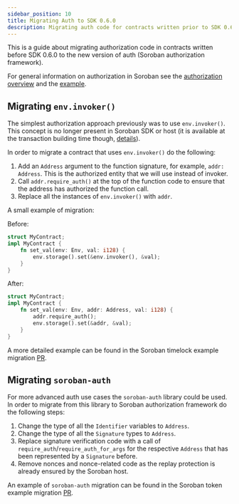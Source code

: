 ```yaml
---
sidebar_position: 10
title: Migrating Auth to SDK 0.6.0
description: Migrating auth code for contracts written prior to SDK 0.6.0.
---
```


This is a guide about migrating authorization code in contracts written before SDK 0.6.0 to the new version of auth (Soroban authorization framework).

For general information on authorization in Soroban see the [authorization overview](../learn/authorization.mdx) and the [example](auth.mdx).

## Migrating `env.invoker()`

The simplest authorization approach previously was to use `env.invoker()`. This concept is no longer present in Soroban SDK or host (it is available at the transaction building time though, [details]).

[details]: invoking-contracts-with-transactions.mdx#authorization-data

In order to migrate a contract that uses `env.invoker()` do the following:

1. Add an `Address` argument to the function signature, for example, `addr: Address`. This is the authorized entity that we will use instead of invoker.
1. Call `addr.require_auth()` at the top of the function code to ensure that the address has authorized the function call.
1. Replace all the instances of `env.invoker()` with `addr`.

A small example of migration:

Before:

```rust
struct MyContract;
impl MyContract {
    fn set_val(env: Env, val: i128) {
        env.storage().set(&env.invoker(), &val);
    }
}
```

After:

```rust
struct MyContract;
impl MyContract {
    fn set_val(env: Env, addr: Address, val: i128) {
        addr.require_auth();
        env.storage().set(&addr, &val);
    }
}
```

A more detailed example can be found in the Soroban timelock example migration [PR][timelock-pr].

[timelock-pr]: https://github.com/stellar/soroban-examples/pull/204/files#diff-6884bc67aadaf666f4042b239666265a3bd57074d1ed58c7fc807120b9458025

## Migrating `soroban-auth`

For more advanced auth use cases the `soroban-auth` library could be used. In order to migrate from this library to Soroban authorization framework do the following steps:

1. Change the type of all the `Identifier` variables to `Address`.
1. Change the type of all the `Signature` types to `Address`.
1. Replace signature verification code with a call of `require_auth`/`require_auth_for_args` for the respective `Address` that has been represented by a `Signature` before.
1. Remove nonces and nonce-related code as the replay protection is already ensured by the Soroban host.

An example of `soroban-auth` migration can be found in the Soroban token example migration [PR][token-pr].

[token-pr]: https://github.com/stellar/soroban-examples/pull/205/files
